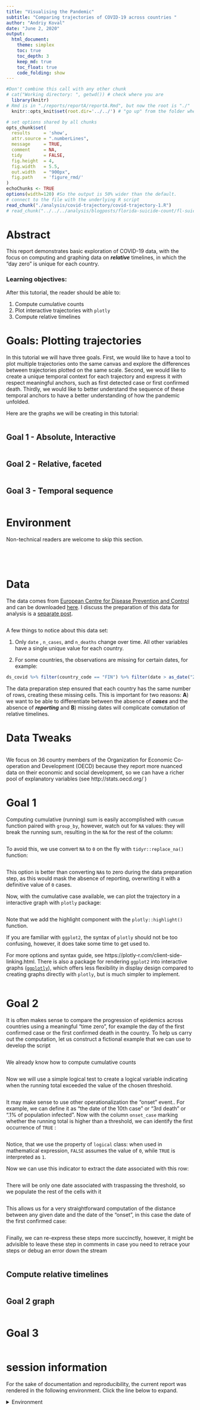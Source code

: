 ```yaml
---
title: "Visualising the Pandemic"
subtitle: "Comparing trajectories of COVID-19 across countries "
author: "Andriy Koval"
date: "June 2, 2020"
output:
  html_document:
    theme: simplex
    toc: true
    toc_depth: 3
    keep_md: true
    toc_float: true
    code_folding: show
---
```


<!-- These two chunks should be added in the beginning of every .Rmd that you want to source an .R script -->
<!--  The 1st mandatory chunck  -->
<!--  Set the working directory to the repository's base directory -->
```r
#Don't combine this call with any other chunk 
# cat("Working directory: ", getwd()) # check where you are
  library(knitr)
# Rmd is in "./reports/reportA/reportA.Rmd", but now the root is "./"
  knitr::opts_knit$set(root.dir='../../') # "go up" from the folder where this .Rmd is save until you arrive at the root/working directory
```

<!--  The 2nd mandatory chunck  -->
<!-- Set the report-wide options, and point to the external code file. -->
```r
# set options shared by all chunks
opts_chunk$set(
  results     = 'show', 
  attr.source = ".numberLines",
  message     = TRUE,
  comment     = NA, 
  tidy        = FALSE,
  fig.height  = 4, 
  fig.width   = 5.5, 
  out.width   = "900px",
  fig.path    = 'figure_rmd/'     
)
echoChunks <- TRUE
options(width=120) #So the output is 50% wider than the default.
# connect to the file with the underlying R script  
read_chunk("./analysis/covid-trajectory/covid-trajectory-1.R")
# read_chunk("../../../analysis/blogposts/florida-suicide-count/fl-suicide-count.R")
```
# Abstract

This report demonstrates basic exploration of COVID-19 data, with the focus on computing and graphing data on ___relative___ timelines, in which the "day zero" is unique for each country. 

### Learning objectives:
After this tutorial, the reader should be able to:

1. Compute cumulative counts
2. Plot interactive trajectories with `plotly`
3. Compute relative timelines


# Goals: Plotting trajectories 

In this tutorial we will have three goals. First, we would like to have a tool to plot multiple trajectories onto the same canvas and explore the differences between trajectories plotted on the same scale.  Second, we would like to create a unique temporal context for each trajectory and express it with respect meaningful anchors, such as first detected case or first confirmed death. Thirdly, we would like to better understand the sequence of these temporal anchors to have a better understanding of how the pandemic unfolded. 

Here are the graphs we will be creating in this tutorial:  

```r
```

## Goal 1 - Absolute, Interactive   

```r
```



## Goal 2 - Relative, faceted 

```r
```


## Goal 3 - Temporal sequence
```r
```


# Environment

Non-technical readers are welcome to skip this section. 
```r
```

```r
```

```r
```
 
```r
```


# Data  

The data comes from [European Centre for Disease Prevention and Control](https://www.ecdc.europa.eu/en) and can be downloaded [here](https://www.ecdc.europa.eu/en/publications-data/download-todays-data-geographic-distribution-covid-19-cases-worldwide). I discuss the preparation of this data for analysis is a [separate post](). 

```r
```

A few things to notice about this data set:

1. Only `date` , `n_cases`, and `n_deaths` change over time. All other variables have a single unique value for each country.

2. For some countries, the observations are missing for certain dates, for example:
```r
ds_covid %>% filter(country_code == "FIN") %>% filter(date > as_date("2020-02-26"))
```
The data preparation step ensured that each country has the same number of rows, creating these missing cells. This is important for two reasons: __A__) we want to be able to differentiate between the absence of ___cases___ and the absence of ___reporting___ and __B__) missing dates will complicate comutation of relative timelines. 


# Data Tweaks

```r
```

We focus on 36 country members of the Organization for Economic Co-operation and Development (OECD) because they report  more nuanced data on their economic and social development, so we can have a richer pool of explanatory variables (see http://stats.oecd.org/ )


# Goal 1

Computing cumulative (running) sum is easily accomplished with `cumsum` function paired with `group_by`, however, watch  out for `NA` values: they will break the running sum, resulting in the `NA` for the rest of the column:
```r
```
To avoid this, we use convert `NA` to `0` on the fly with `tidyr::replace_na()` function: 
```r
```

This option is better than converting `NA`s to zero during the data preparation step, as this would mask the absence of reporting, overwriting it with a definitive value of `0` cases. 

Now, with the cumulative case available, we can plot the trajectory in a interactive graph with `plotly` package: 
```r
```
Note that we add the highlight component with the `plotly::highlight()` function.  

If you are familiar with `ggplot2`, the syntax of `plotly` should not be too confusing, however, it does take some time to get used to. 

For more options and syntax guide, see https://plotly-r.com/client-side-linking.html. There is also a package for rendering `ggplot2` into interactive graphs ([`ggplotly`](https://rdrr.io/cran/plotly/man/ggplotly.html)), which offers less flexibility in display design compared to creating graphs directly with `plotly`, but is much simpler to implement. 

```r
```

# Goal 2 

It is often makes sense to compare the progression of epidemics across countries using a meaningful "time zero", for example the day of the first confirmed case or the first confirmed death in the country. To help us carry out the computation, let us construct a fictional example that we can use to develop the script

```r
```

We already know how to compute cumulative counts
```r
```
Now we will use a simple logical test to create a logical variable indicating when the running total exceeded the value of the chosen threshold. 
```r
```
It may make sense to use other operationalization the "onset" event.. For example, we can define it as "the date of the 10th case" or "3rd death" or  ".1% of population infected". 
Now with the column `onset_case` marking whether the running total is higher than a threshold, we can identify the first occurrence of `TRUE` : 
```r
```
Notice, that we use the property of `logical` class: when used in mathematical expression, `FALSE` assumes the value of `0`, while `TRUE` is interpreted as `1`. 

Now we can use this indicator to extract the date associated with this row:
```r
```

There will be only one date associated with traspassing the threshold, so we populate the rest of the cells with it
```r
```
This allows us for a very straightforward computation of the distance between any given date and the date of the "onset", in this case the date of the first confirmed case:
```r
```
Finally, we can re-express these steps more succinctly, however, it might be advisible to leave these step in comments in case you need to retrace your steps or debug an error down the stream

```r
```

## Compute relative timelines

```r
```

## Goal 2 graph 

```r
```

# Goal 3

```r
```

session information
===========================================================================

For the sake of documentation and reproducibility, the current report was rendered in the following environment.  Click the line below to expand.

<details>
  <summary>Environment <span class="glyphicon glyphicon-plus-sign"></span></summary>
```r
if( requireNamespace("devtools", quietly = TRUE) ) {
  devtools::session_info()
} else {
  sessionInfo()
} 
```
